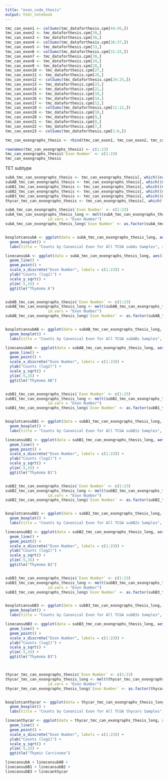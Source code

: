 ```yaml
---
title: "exon_code_thesis"
output: html_notebook
---
```


```r
tmc_can_exon1 <- colSums(tmc_dataforthesis.cpm[44:45,])
tmc_can_exon2 <- tmc_dataforthesis.cpm[39,]
tmc_can_exon3 <- tmc_dataforthesis.cpm[38,]
tmc_can_exon4 <- colSums(tmc_dataforthesis.cpm[36:37,])
tmc_can_exon5 <- tmc_dataforthesis.cpm[33,]
tmc_can_exon6 <- colSums(tmc_dataforthesis.cpm[31:32,])
tmc_can_exon7 <- tmc_dataforthesis.cpm[30,]
tmc_can_exon8 <- tmc_dataforthesis.cpm[29,]
tmc_can_exon9 <- tmc_dataforthesis.cpm[28,]
tmc_can_exon10 <- tmc_dataforthesis.cpm[27,]
tmc_can_exon11 <- tmc_dataforthesis.cpm[26,]
tmc_can_exon12 <- colSums(tmc_dataforthesis.cpm[24:25,])
tmc_can_exon13 <- tmc_dataforthesis.cpm[23,]
tmc_can_exon14 <- tmc_dataforthesis.cpm[21,]
tmc_can_exon15 <- tmc_dataforthesis.cpm[19,]
tmc_can_exon16 <- tmc_dataforthesis.cpm[14,]
tmc_can_exon17 <- tmc_dataforthesis.cpm[13,]
tmc_can_exon18 <- colSums(tmc_dataforthesis.cpm[11:12,])
tmc_can_exon19 <- tmc_dataforthesis.cpm[10,]
tmc_can_exon20 <- tmc_dataforthesis.cpm[9,]
tmc_can_exon21 <- tmc_dataforthesis.cpm[8,]
tmc_can_exon22 <- tmc_dataforthesis.cpm[7,]
tmc_can_exon23 <- colSums(tmc_dataforthesis.cpm[1:6,])

tmc_can_exongraphs_thesis <- rbind(tmc_can_exon1, tmc_can_exon2, tmc_can_exon3, tmc_can_exon4, tmc_can_exon5, tmc_can_exon6, tmc_can_exon7, tmc_can_exon8, tmc_can_exon9, tmc_can_exon10, tmc_can_exon11, tmc_can_exon12, tmc_can_exon13, tmc_can_exon14, tmc_can_exon15, tmc_can_exon16, tmc_can_exon17, tmc_can_exon18, tmc_can_exon19, tmc_can_exon20, tmc_can_exon21, tmc_can_exon22, tmc_can_exon23)

rownames(tmc_can_exongraphs_thesis) <- c(1:23)
tmc_can_exongraphs_thesis$`Exon Number` <- c(1:23)
tmc_can_exongraphs_thesis
```
TET subtype

```r
subA_tmc_can_exongraphs_thesis <- tmc_can_exongraphs_thesis[, which((names(tmc_can_exongraphs_thesis) %in% subtype_A_railids)==TRUE)]
subAB_tmc_can_exongraphs_thesis <- tmc_can_exongraphs_thesis[, which((names(tmc_can_exongraphs_thesis) %in% subtype_AB_railids)==TRUE)]
subB1_tmc_can_exongraphs_thesis <- tmc_can_exongraphs_thesis[, which((names(tmc_can_exongraphs_thesis) %in% subtype_B1_railids)==TRUE)]
subB2_tmc_can_exongraphs_thesis <- tmc_can_exongraphs_thesis[, which((names(tmc_can_exongraphs_thesis) %in% subtype_B2_railids)==TRUE)]
subB3_tmc_can_exongraphs_thesis <- tmc_can_exongraphs_thesis[, which((names(tmc_can_exongraphs_thesis) %in% subtype_B3_railids)==TRUE)]
thycar_tmc_can_exongraphs_thesis <- tmc_can_exongraphs_thesis[, which((names(tmc_can_exongraphs_thesis) %in% subt_thymic_carcin_railids)==TRUE)]
```

```r
subA_tmc_can_exongraphs_thesis$`Exon Number` <- c(1:23)
subA_tmc_can_exongraphs_thesis_long <- melt(subA_tmc_can_exongraphs_thesis, 
                   id.vars = "Exon Number")
subA_tmc_can_exongraphs_thesis_long$`Exon Number` <- as.factor(subA_tmc_can_exongraphs_thesis_long$`Exon Number`)


boxplotcansubA <- ggplot(data = subA_tmc_can_exongraphs_thesis_long, aes(x = `Exon Number`, y = log2(value))) +
  geom_boxplot() +
  labs(title = "Counts by Canonical Exon for All TCGA subAs Samples", x = "Exon Number", y = "Number of Counts (log2)", color = "All subAs")

linecansubA <- ggplot(data = subA_tmc_can_exongraphs_thesis_long, aes(x = `Exon Number`, y = log2(value), group = variable, color = variable)) +
  geom_line() +
  geom_point() +
  scale_x_discrete("Exon Number", labels = c(1:23)) +
  ylab("Counts (log2)") +
  scale_y_sqrt() +
  ylim(-5,15) +
  ggtitle("Thymoma A")


subAB_tmc_can_exongraphs_thesis$`Exon Number` <- c(1:23)
subAB_tmc_can_exongraphs_thesis_long <- melt(subAB_tmc_can_exongraphs_thesis, 
                   id.vars = "Exon Number")
subAB_tmc_can_exongraphs_thesis_long$`Exon Number` <- as.factor(subAB_tmc_can_exongraphs_thesis_long$`Exon Number`)


boxplotcansubAB <- ggplot(data = subAB_tmc_can_exongraphs_thesis_long, aes(x = `Exon Number`, y = log2(value))) +
  geom_boxplot() +
  labs(title = "Counts by Canonical Exon for All TCGA subABs Samples", x = "Exon Number", y = "Number of Counts (log2)", color = "All subABs")

linecansubAB <- ggplot(data = subAB_tmc_can_exongraphs_thesis_long, aes(x = `Exon Number`, y = log2(value), group = variable, color = variable)) +
  geom_line() +
  geom_point() +
  scale_x_discrete("Exon Number", labels = c(1:23)) +
  ylab("Counts (log2)") +
  scale_y_sqrt() +
  ylim(-5,15) +
  ggtitle("Thymoma AB")


subB1_tmc_can_exongraphs_thesis$`Exon Number` <- c(1:23)
subB1_tmc_can_exongraphs_thesis_long <- melt(subB1_tmc_can_exongraphs_thesis, 
                   id.vars = "Exon Number")
subB1_tmc_can_exongraphs_thesis_long$`Exon Number` <- as.factor(subB1_tmc_can_exongraphs_thesis_long$`Exon Number`)


boxplotcansubB1 <- ggplot(data = subB1_tmc_can_exongraphs_thesis_long, aes(x = `Exon Number`, y = log2(value))) +
  geom_boxplot() +
  labs(title = "Counts by Canonical Exon for All TCGA subB1s Samples", x = "Exon Number", y = "Number of Counts (log2)", color = "All subB1s")

linecansubB1 <- ggplot(data = subB1_tmc_can_exongraphs_thesis_long, aes(x = `Exon Number`, y = log2(value), group = variable, color = variable)) +
  geom_line() +
  geom_point() +
  scale_x_discrete("Exon Number", labels = c(1:23)) +
  ylab("Counts (log2)") +
  scale_y_sqrt() +
  ylim(-5,15) +
  ggtitle("Thymoma B1")


subB2_tmc_can_exongraphs_thesis$`Exon Number` <- c(1:23)
subB2_tmc_can_exongraphs_thesis_long <- melt(subB2_tmc_can_exongraphs_thesis, 
                   id.vars = "Exon Number")
subB2_tmc_can_exongraphs_thesis_long$`Exon Number` <- as.factor(subB2_tmc_can_exongraphs_thesis_long$`Exon Number`)


boxplotcansubB2 <- ggplot(data = subB2_tmc_can_exongraphs_thesis_long, aes(x = `Exon Number`, y = log2(value))) +
  geom_boxplot() +
  labs(title = "Counts by Canonical Exon for All TCGA subB2s Samples", x = "Exon Number", y = "Number of Counts (log2)", color = "All subB2s")

linecansubB2 <- ggplot(data = subB2_tmc_can_exongraphs_thesis_long, aes(x = `Exon Number`, y = log2(value), group = variable, color = variable)) +
  geom_line() +
  geom_point() +
  scale_x_discrete("Exon Number", labels = c(1:23)) +
  ylab("Counts (log2)") +
  scale_y_sqrt() +
  ylim(-5,15) +
  ggtitle("Thymoma B2")


subB3_tmc_can_exongraphs_thesis$`Exon Number` <- c(1:23)
subB3_tmc_can_exongraphs_thesis_long <- melt(subB3_tmc_can_exongraphs_thesis, 
                   id.vars = "Exon Number")
subB3_tmc_can_exongraphs_thesis_long$`Exon Number` <- as.factor(subB3_tmc_can_exongraphs_thesis_long$`Exon Number`)


boxplotcansubB3 <- ggplot(data = subB3_tmc_can_exongraphs_thesis_long, aes(x = `Exon Number`, y = log2(value))) +
  geom_boxplot() +
  labs(title = "Counts by Canonical Exon for All TCGA subB3s Samples", x = "Exon Number", y = "Number of Counts (log2)", color = "All subB3s")

linecansubB3 <- ggplot(data = subB3_tmc_can_exongraphs_thesis_long, aes(x = `Exon Number`, y = log2(value), group = variable, color = variable)) +
  geom_line() +
  geom_point() +
  scale_x_discrete("Exon Number", labels = c(1:23)) +
  ylab("Counts (log2)") +
  scale_y_sqrt() +
  ylim(-5,15) +
  ggtitle("Thymoma B3")



thycar_tmc_can_exongraphs_thesis$`Exon Number` <- c(1:23)
thycar_tmc_can_exongraphs_thesis_long <- melt(thycar_tmc_can_exongraphs_thesis, 
                   id.vars = "Exon Number")
thycar_tmc_can_exongraphs_thesis_long$`Exon Number` <- as.factor(thycar_tmc_can_exongraphs_thesis_long$`Exon Number`)


boxplotcanthycar <- ggplot(data = thycar_tmc_can_exongraphs_thesis_long, aes(x = `Exon Number`, y = log2(value))) +
  geom_boxplot() +
  labs(title = "Counts by Canonical Exon for All TCGA thycars Samples", x = "Exon Number", y = "Number of Counts (log2)", color = "All thycars")

linecanthycar <- ggplot(data = thycar_tmc_can_exongraphs_thesis_long, aes(x = `Exon Number`, y = log2(value), group = variable, color = variable)) +
  geom_line() +
  geom_point() +
  scale_x_discrete("Exon Number", labels = c(1:23)) +
  ylab("Counts (log2)") +
  scale_y_sqrt() +
  ylim(-5,15) +
  ggtitle("Thymic Carcinoma")
```


```r
linecansubA + linecansubAB + 
linecansubB1 + linecansubB2 +
linecansubB3 + linecanthycar
```


